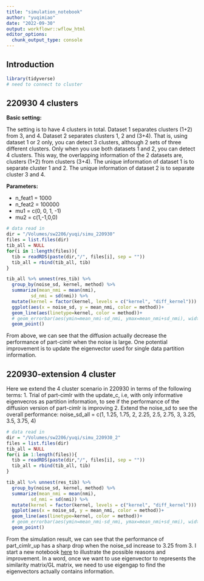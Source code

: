 ```yaml
---
title: "simulation_notebook"
author: "yuqimiao"
date: "2022-09-30"
output: workflowr::wflow_html
editor_options:
  chunk_output_type: console
---
```


## Introduction

```r
library(tidyverse)
# need to connect to cluster
```

## 220930 4 clusters

**Basic setting: **

The setting is to have 4 clusters in total. Dataset 1 separates clusters (1+2) from 3, and 4. Dataset 2 separates clusters 1, 2 and (3+4). That is, using dataset 1 or 2 only, you can detect 3 clusters, although 2 sets of three different clusters. Only when you use both datasets 1 and 2, you can detect 4 clusters. This way, the overlapping information of the 2 datasets are, clusters (1+2) from clusters (3+4). The unique information of dataset 1 is to separate cluster 1 and 2. The unique information of dataset 2 is to separate cluster 3 and 4.

**Parameters: **

* n_feat1 = 1000
* n_feat2 = 100000
* mu1 = c(0, 0, 1, -1)
* mu2 = c(1,-1,0,0)

```r
# data read in
dir = "/Volumes/sw2206/yuqi/simu_220930"
files = list.files(dir)
tib_all = NULL
for(i in 1:length(files)){
  tib = readRDS(paste(dir,"/", files[i], sep = ""))
  tib_all = rbind(tib_all, tib)
}

tib_all %>% unnest(res_tib) %>% 
  group_by(noise_sd, kernel, method) %>% 
  summarize(mean_nmi = mean(nmi),
         sd_nmi = sd(nmi)) %>% 
  mutate(kernel = factor(kernel, levels = c("kernel", "diff_kernel"))) %>% 
  ggplot(aes(x = noise_sd, y = mean_nmi, color = method))+
  geom_line(aes(linetype=kernel, color = method))+
  # geom_errorbar(aes(ymin=mean_nmi-sd_nmi, ymax=mean_nmi+sd_nmi), width=.2)
  geom_point()
```

From above, we can see that the diffusion actually decrease the performance of part-cimlr when the noise is large. One potential improvement is to update the eigenvector used for single data partition information. 

## 220930-extension 4 cluster

Here we extend the 4 cluster scenario in 220930 in terms of the following terms:
1. Trial of part-cimlr with the update_c, i.e, with only informative eigenvecros as partition information, to see if the performance of the diffusion version of part-cimlr is improving
2. Extend the noise_sd to see the overall performance: noise_sd_all = c(1, 1.25, 1.75, 2, 2.25, 2.5, 2.75, 3, 3.25, 3.5, 3.75, 4)

```r
# data read in
dir = "/Volumes/sw2206/yuqi/simu_220930_2"
files = list.files(dir)
tib_all = NULL
for(i in 1:length(files)){
  tib = readRDS(paste(dir,"/", files[i], sep = ""))
  tib_all = rbind(tib_all, tib)
}

tib_all %>% unnest(res_tib) %>% 
  group_by(noise_sd, kernel, method) %>% 
  summarize(mean_nmi = mean(nmi),
         sd_nmi = sd(nmi)) %>% 
  mutate(kernel = factor(kernel, levels = c("kernel", "diff_kernel"))) %>% 
  ggplot(aes(x = noise_sd, y = mean_nmi, color = method))+
  geom_line(aes(linetype=kernel, color = method))+
  # geom_errorbar(aes(ymin=mean_nmi-sd_nmi, ymax=mean_nmi+sd_nmi), width=.2)
  geom_point()
```

From the simulation result, we can see that the performance of part_cimlr_up has a sharp drop when the noise_sd increase to 3.25 from 3. I start a new notebook [here](choose_eigenvec_number.html) to illustrate the possible reasons and improvement. In a word, once we want to use eigenvector to represents the similarity matrix/GL matrix, we need to use eigengap to find the eigenvectors actually contains information. 
